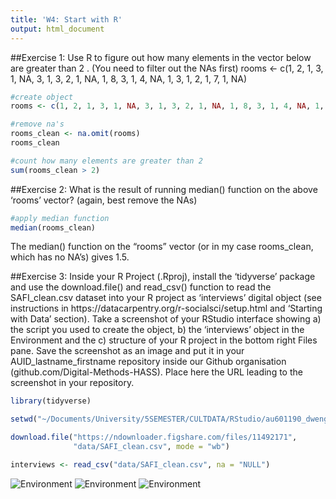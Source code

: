 ```yaml
---
title: 'W4: Start with R'
output: html_document
---
```


##Exercise 1: 
Use R to figure out how many elements in the vector below are greater than 2 . (You need to filter out the NAs first)
rooms <- c(1, 2, 1, 3, 1, NA, 3, 1, 3, 2, 1, NA, 1, 8, 3, 1, 4, NA, 1, 3, 1, 2, 1, 7, 1, NA)

```r
#create object
rooms <- c(1, 2, 1, 3, 1, NA, 3, 1, 3, 2, 1, NA, 1, 8, 3, 1, 4, NA, 1, 3, 1, 2, 1, 7, 1, NA)

#remove na's
rooms_clean <- na.omit(rooms)
rooms_clean

#count how many elements are greater than 2
sum(rooms_clean > 2)

```

##Exercise 2: 
What is the result of running median() function on the above 'rooms' vector? (again, best remove the NAs)

```r
#apply median function 
median(rooms_clean)

```

The median() function on the "rooms" vector (or in my case rooms_clean, which has no NA's) gives 1.5. 

##Exercise 3:
Inside your R Project (.Rproj), install the 'tidyverse' package and use the download.file() and read_csv() function to read the SAFI_clean.csv dataset into your R project as 'interviews' digital object (see instructions in https://datacarpentry.org/r-socialsci/setup.html and 'Starting with Data' section). Take a screenshot of your RStudio interface showing a) the script you used to create the object, b) the 'interviews' object in the Environment and the c) structure of your R project in the bottom right Files pane. Save the screenshot as an image and put it in your AUID_lastname_firstname repository inside our Github organisation (github.com/Digital-Methods-HASS). Place here the URL leading to the screenshot in your repository.

```r
library(tidyverse)

setwd("~/Documents/University/5SEMESTER/CULTDATA/RStudio/au601190_dwenger_nicole")

download.file("https://ndownloader.figshare.com/files/11492171",
              "data/SAFI_clean.csv", mode = "wb")

interviews <- read_csv("data/SAFI_clean.csv", na = "NULL")

```

![Environment](/Users/nicoledwenger/Documents/University/5SEMESTER/CULTDATA/RStudio/au601190_dwenger_nicole/pictures/environment.png)
![Environment](/Users/nicoledwenger/Documents/University/5SEMESTER/CULTDATA/RStudio/au601190_dwenger_nicole/pictures/files.png)
![Environment](/Users/nicoledwenger/Documents/University/5SEMESTER/CULTDATA/RStudio/au601190_dwenger_nicole/pictures/script.png)

